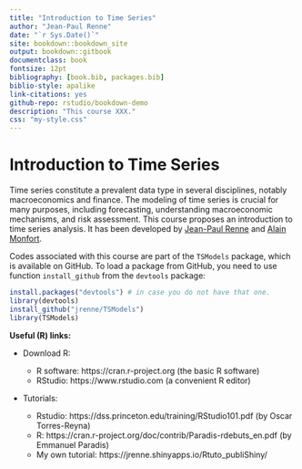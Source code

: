 ```yaml
--- 
title: "Introduction to Time Series"
author: "Jean-Paul Renne"
date: "`r Sys.Date()`"
site: bookdown::bookdown_site
output: bookdown::gitbook
documentclass: book
fontsize: 12pt
bibliography: [book.bib, packages.bib]
biblio-style: apalike
link-citations: yes
github-repo: rstudio/bookdown-demo
description: "This course XXX."
css: "my-style.css"
---
```



<!-- Declare new latex code: -->
\newcommand{\bv}[1]{\mathbf{#1}} 

# Introduction to Time Series {#intro .unlisted .unnumbered}

<!-- # Before starting {#intro .unlisted .unnumbered} -->

Time series constitute a prevalent data type in several disciplines, notably macroeconomics and finance. The modeling of time series is crucial for many purposes, including forecasting, understanding macroeconomic mechanisms, and risk assessment. This course proposes an introduction to time series analysis. It has been developed by [Jean-Paul Renne](https://sites.google.com/site/jeanpaulrenne/home) and [Alain Monfort](https://faculty.crest.fr/amonfort/).

Codes associated with this course are part of the `TSModels` package, which is available on GitHub. To load a  package from GitHub, you need to use function `install_github` from the `devtools` package:

```r
install.packages("devtools") # in case you do not have that one.
library(devtools)
install_github("jrenne/TSModels")
library(TSModels)
```

**Useful (R) links:**

* Download R:

    *	R software: https://cran.r-project.org (the basic R software)
    *	RStudio: https://www.rstudio.com (a convenient R editor)

* Tutorials:

    *	Rstudio: https://dss.princeton.edu/training/RStudio101.pdf (by Oscar Torres-Reyna)
    *	R: https://cran.r-project.org/doc/contrib/Paradis-rdebuts_en.pdf (by Emmanuel Paradis)
    * My own tutorial: https://jrenne.shinyapps.io/Rtuto_publiShiny/


<!-- <!-- To specify the corresponding covariance matrix vcov. to be used, there are three possibilities: 1. It is pre-computed and supplied in argument vcov.. 2. A function for extracting the covariance matrix from x is supplied, e.g., sandwich, vcovHC, vcovCL, or vcovHAC from package sandwich.  -->
<!-- ```{r shp2,warning=FALSE,message=FALSE} -->
<!-- library(AEC) -->
<!-- library(sandwich) -->
<!-- shp$income <- shp$i19ptotn/1000 -->
<!-- shp$female <- 1*(shp$sex19==2) -->
<!-- eq <- lm(income ~ edyear19 + age19 + I(age19^2) + female,data=shp) -->
<!-- #eq <- lm(income ~ edyear19 + age19 + I(age19^2) + female + I(female*ownkid19*(age19<40)),data=shp) -->
<!-- #lmtest::coeftest(eq,vcov. = sandwich) -->
<!-- #lmtest::coeftest(eq,vcov. = vcovHC) -->
<!-- #X <- cbind(1,shp$edyear19,shp$age19,shp$age19^2,shp$female) -->
<!-- #solve(t(X) %*% X) %*% t(X) %*% diag(eq$residuals^2) %*% X %*% solve(t(X) %*% X) -->
<!-- #vcovHC(eq,type="HC0") -->
<!-- #sandwich(eq) -->
<!-- #vcovHC(eq,type="HC1") -->
<!-- ``` -->
<!-- XXXX HC0, HC1... Davidson MacKinnon 2004 Section 5.5 XXXX -->

<!-- **p.d.f. version**: [here](https://www.dropbox.com/s/td4bqpbzfuvwsev/ApplEcts.pdf?dl=0). -->




